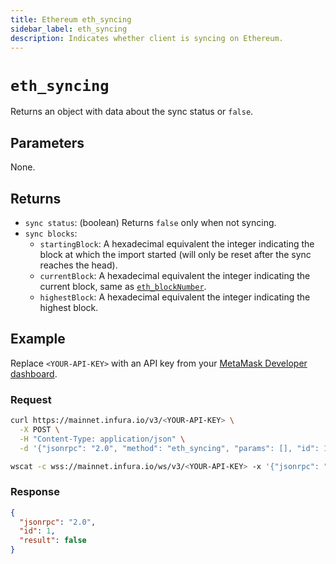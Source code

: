 ```yaml
---
title: Ethereum eth_syncing
sidebar_label: eth_syncing
description: Indicates whether client is syncing on Ethereum.
---
```



# `eth_syncing`


Returns an object with data about the sync status or `false`. 

## Parameters

None.

## Returns

- `sync status`: (boolean) Returns `false` only when not syncing.
- `sync blocks`:
  - `startingBlock`: A hexadecimal equivalent the integer indicating the block at which the import started (will only be reset after the sync reaches the head).
  - `currentBlock`: A hexadecimal equivalent the integer indicating the current block, same as
      [`eth_blockNumber`](./eth_blocknumber.mdx).
  - `highestBlock`: A hexadecimal equivalent the integer indicating the highest block.

## Example

Replace `<YOUR-API-KEY>` with an API key from your [MetaMask Developer dashboard](https://developer.metamask.io/).

### Request


<Tabs>
  <TabItem value="curl">

```bash
curl https://mainnet.infura.io/v3/<YOUR-API-KEY> \
  -X POST \
  -H "Content-Type: application/json" \
  -d '{"jsonrpc": "2.0", "method": "eth_syncing", "params": [], "id": 1}'
```

  </TabItem>
  <TabItem value="WSS">

```bash
wscat -c wss://mainnet.infura.io/ws/v3/<YOUR-API-KEY> -x '{"jsonrpc": "2.0", "method": "eth_syncing", "params": [], "id": 1}'
```

  </TabItem>
</Tabs>

### Response


<Tabs>
  <TabItem value="JSON">

```json
{
  "jsonrpc": "2.0",
  "id": 1,
  "result": false
}
```

  </TabItem>
</Tabs>
